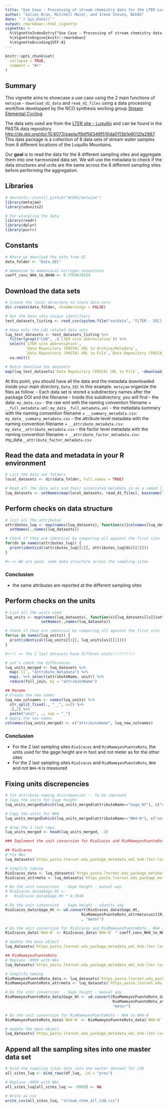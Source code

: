 ```yaml
---
title: "Use Case - Processing of stream chemistry data for the LTER Luquillo site"
author: "Julien Brun, Mitchell Maier, and Irene Steves, NCEAS"
date: "`r Sys.Date()`"
output: rmarkdown::html_vignette
vignette: >
  %\VignetteIndexEntry{"Use Case - Processing of stream chemistry data for the LTER Luquillo site"}
  %\VignetteEngine{knitr::rmarkdown}
  %\VignetteEncoding{UTF-8}
---
```


```r
knitr::opts_chunk$set(
  collapse = TRUE,
  comment = "#>"
)
```

## Summary

This vignette aims to showcase a use case using the 2 main functions of `metajam` - `download_d1_data` and `read_d1_files` using a data processing workflow developped by the NCO synthesis working group [Stream Elemental Cycling](https://lternet.edu/working-groups/global-patterns-stream-energy-nutrient-cycling/). 

The data sets used are from the [LTER site - Luquillo](http://luq.lter.network) and can be found in the PASTA data repository <http://dx.doi.org/doi:10.6073/pasta/f9df56348f510da0113b1e6012fa2967>. This data package is a collection of 8 data sets of stream water samples from 8 different locations of the Luquillo Mountains. 

Our **goal** is to read the data for the 8 different sampling sites and aggregate them into one harmonized data set. We will use the metadata to check if the data structures and units are the same across the 8 different sampling sites before performing the aggregation.


## Libraries

```r
# devtools::install_github("NCEAS/metajam")
library(metajam)  
library(udunits2)

# For wrangling the data
library(readr)
library(dplyr)
library(purrr)
```

## Constants

```r
# Where we download the data from D1
data_folder <- "Data_SEC"

# Ammonium to Ammoniacal-nitrogen conversion
coeff_conv_NH4_to_NH4N <- 0.7764676534
```


## Download the data sets

```r
# Create the local directory to store data sets
dir.create(data_folder, showWarnings = FALSE)

# Get the data sets unique identifiers
test_datasets_listing <- read_csv(system.file("extdata", "[LTER - SEC] Sata sets listing - Searched data.csv", package = "metajam"))

# Keep only the LUQ related data sets
luq_test_datasets <- test_datasets_listing %>%
  filter(grepl("LUQ", .$`LTER site abbreviation`)) %>%
  select(`LTER site abbreviation`,
         `Data Repository (PASTA) URL to Archive/Metadata`,
         `Data Repository (PASTA) URL to File`,`Data Repository (PASTA) Filename`) %>%
  na.omit()

# Batch download the datasets
map(luq_test_datasets$`Data Repository (PASTA) URL to File`, ~download_d1_data(.,data_folder))
```

At this point, you should have all the data and the metadata downloaded inside your main directory, `Data_SEC` in this example. `metajam` organize the files as follow: 
- Each data set is stored a subdirectory names after the package DOI and the filename
- Inside this subdirectory, you will find
   - the data: `my_data.csv`
   - the raw eml with the naming convention filename + `__full_metadata.xml`: `my_data__full_metadata.xml`
   - the metadata summary with the naming convention filename + `__summary_metadata.csv`: `my_data__summary_metadata.csv`
   - the attribute level metadata with the naming convention filename + `__attribute_metadata.csv`: `my_data__attribute_metadata.csv`
   - the factor level metadata with the naming convention filename + `__attribute_factor_metadata.csv`: my_data`__attribute_factor_metadata.csv`


## Read the data and metadata in your R environment

```r
# List the data set folders
local_datasets <- dir(data_folder, full.names = TRUE)

# Read all the data sets and their associated metadata in as a named list
luq_datasets <- setNames(map(local_datasets, read_d1_files), basename(local_datasets))
```

## Perform checks on data structure

```r
# list all the attributes
attributes_luq <- map(names(luq_datasets), function(x){colnames(luq_datasets[[x]]$data)}) %>%
  setNames(.,names(luq_datasets))

# Check if they are identical by comparing all against the first site
for(ds in names(attributes_luq)) {
  print(identical(attributes_luq[[1]], attributes_luq[ds][[1]]))
}

#> => We are good, same data structure across the sampling sites
```
### Conclusion 

- the same attributes are reported at the different sampling sites


## Perform checks on the units

```r
# List all the units used
luq_units <- map(names(luq_datasets), function(x){luq_datasets[[x]]$attribute_metadata$unit}) %>%
                setNames(.,names(luq_datasets))

# Check if they are identical by comparing all against the first site
for(us in names(luq_units)) {
  print(identical(luq_units[[1]], luq_units[us][[1]]))
}

#>!!! => The 2 last datasets have differen units!!!!!!!!!!

# Let's check the differences
luq_units_merged <- luq_datasets %>%
  map(`[[`, "attribute_metadata") %>%
  map(. %>% select(attributeName, unit)) %>%
  reduce(full_join, by = "attributeName") 

## Rename
# Create the new names
luq_new_colnames <- names(luq_units) %>%
  str_split_fixed(., "__", n=2) %>%
  .[,2] %>%
  paste("unit", ., sep = "_")
# Apply the new names
colnames(luq_units_merged) <- c("attributeName", luq_new_colnames)
```

### Conclusion

- For the 2 last sampling sites `RioIcacos` and `RioMameyesPuenteRoto`, the units used for the gage height are in foot and not meter as for the other sites
- For the 2 last sampling sites `RioIcacos` and `RioMameyesPuenteRoto`, `NH4` and not `NH4-N` is measured


## Fixing units discrepencies

```r
# fix attribute naming discrepencies -- To be improved 
# Copy the units for Gage height
luq_units_merged[which(luq_units_merged$attributeName=="Gage_Ht"), c("unit_RioIcacos", "unit_RioMameyesPuenteRoto")] <- "foot"

# Copy the units for NH4
luq_units_merged[which(luq_units_merged$attributeName=="NH4-N"), c("unit_RioIcacos", "unit_RioMameyesPuenteRoto")] <- "microgramsPerLiter"

# drop the 2 last rows
luq_units_merged <- head(luq_units_merged, -2)

### Implement the unit conversion for RioIcacos and RioMameyesPuenteRoto ----

## RioIcacos
# Fix NAs
luq_datasets$`https_pasta.lternet.edu_package_metadata_eml_knb-lter-luq_20_4923051__RioIcacos`$data[luq_datasets$`https_pasta.lternet.edu_package_metadata_eml_knb-lter-luq_20_4923051__RioIcacos`$data == -9999] <- NA

# Simplify naming
RioIcacos_data <- luq_datasets$`https_pasta.lternet.edu_package_metadata_eml_knb-lter-luq_20_4923051__RioIcacos`$data
RioIcacos_attrmeta <- luq_datasets$`https_pasta.lternet.edu_package_metadata_eml_knb-lter-luq_20_4923051__RioIcacos`$attribute_metadata

# Do the unit conversion  - Gage height - manual way
# RioIcacos_data$Gage_Ht <- 
#   RioIcacos_data$Gage_Ht * 0.3048

# Do the unit conversion  - Gage height - udunits way
RioIcacos_data$Gage_Ht <- ud.convert(RioIcacos_data$Gage_Ht,
                                  RioMameyesPuenteRoto_attrmeta$unit[RioMameyesPuenteRoto_attrmeta$attributeLabel == "Gage height"]
                                  , "meter")

# Do the unit conversion for RioIcacos and RioMameyesPuenteRoto - NH4 to NH4-N
RioIcacos_data$`NH4-N` <- RioIcacos_data$`NH4-N` * coeff_conv_NH4_to_NH4N

# Update the main object 
luq_datasets$`https_pasta.lternet.edu_package_metadata_eml_knb-lter-luq_20_4923051__RioIcacos`$data <- RioIcacos_data

## RioMameyesPuenteRoto
# Replace -9999 with NAs 
luq_datasets$`https_pasta.lternet.edu_package_metadata_eml_knb-lter-luq_20_4923051__RioMameyesPuenteRoto`$data[luq_datasets$`https_pasta.lternet.edu_package_metadata_eml_knb-lter-luq_20_4923051__RioMameyesPuenteRoto`$data == -9999] <- NA

# Simplify naming
RioMameyesPuenteRoto_data <- luq_datasets$`https_pasta.lternet.edu_package_metadata_eml_knb-lter-luq_20_4923051__RioMameyesPuenteRoto`$data
RioMameyesPuenteRoto_attrmeta <- luq_datasets$`https_pasta.lternet.edu_package_metadata_eml_knb-lter-luq_20_4923051__RioMameyesPuenteRoto`$attribute_metadata

# Do the unit conversion  - Gage height - manual way
RioMameyesPuenteRoto_data$Gage_Ht <- ud.convert(RioMameyesPuenteRoto_data$Gage_Ht, 
                                                RioMameyesPuenteRoto_attrmeta$unit[RioMameyesPuenteRoto_attrmeta$attributeLabel == "Gage height"], 
                                                "meter")

# Do the unit conversion for RioMameyesPuenteRoto - NH4 to NH4-N
RioMameyesPuenteRoto_data$`NH4-N` <- RioMameyesPuenteRoto_data$`NH4-N` * coeff_conv_NH4_to_NH4N

# Update the main object
luq_datasets$`https_pasta.lternet.edu_package_metadata_eml_knb-lter-luq_20_4923051__RioMameyesPuenteRoto`$data <- RioMameyesPuenteRoto_data 

```

## Append all the sampling sites into one master data set

```r
# bind the sampling sites data into one master dataset for LUQ
all_sites_luq <- bind_rows(df_luq, .id = "prov")

# Replace -9999 with NAs
all_sites_luq[all_sites_luq == -9999] <- NA

# Write as csv
write_csv(all_sites_luq, "stream_chem_all_LUQ.csv")
```

